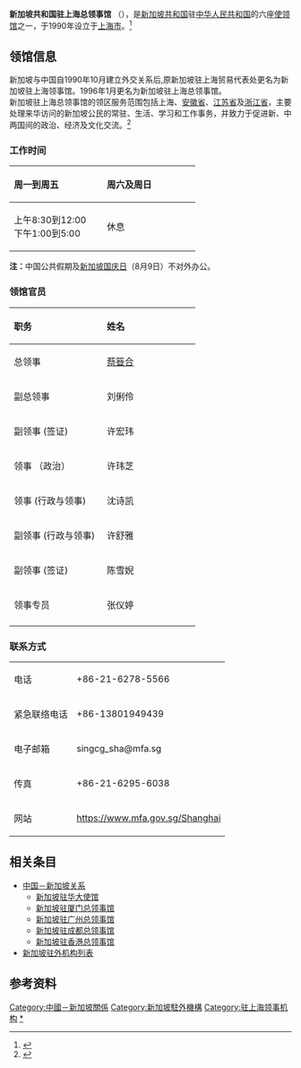 {{Infobox diplomatic mission
|name = 新加坡共和国驻上海总领事馆
|native_name = {{lang|en|Consulate General of the Republic of Singapore in Shanghai}}
|logo = [[File:Coat_of_arms_of_Singapore.svg|Coat of arms of the Republic of Singapore]]
|image = 
|caption = 
|location = {{CHN}}[[上海市|上海市]]
|address = 万山路89号
  |lat_degrees = 31
  |lat_minutes = 12
  |lat_seconds = 18.2
  |lat_direction = N
  |long_degrees = 121
  |long_minutes = 24
  |long_seconds = 06
  |long_direction = E
|consul_general = [[蔡簦合|蔡簦合]]
|department = {{flagicon|SGP}} [[新加坡驻中国大使馆|新加坡驻中国大使馆]]
|website = https://www.mfa.gov.sg/shanghai-chinese
|open = 1990年10月
}}

'''新加坡共和国驻上海总领事馆''' （{{lang-en|Consulate General of the Republic of Singapore in Shanghai}}），是[[新加坡|新加坡共和国]]驻[[中华人民共和国|中华人民共和国]]的六座[[外交代表机构|使领馆]]之一，于1990年设立于[[上海市|上海市]]。<ref>{{cite web|title=新加坡共和国驻上海总领事馆|url=https://www.fmprc.gov.cn/web/fw_673051/lbfw_673061/lsgmd_673079/t576361.shtml|publisher=中国外交部|accessdate=2020-07-24|work=fmprc.gov.cn|archive-date=2020-07-24|archive-url=https://web.archive.org/web/20200724205334/https://www.fmprc.gov.cn/web/fw_673051/lbfw_673061/lsgmd_673079/t576361.shtml|dead-url=no}}</ref>

== 领馆信息 ==
新加坡与中国自1990年10月建立外交关系后,原新加坡驻上海贸易代表处更名为新加坡驻上海领事馆。1996年1月更名为新加坡驻上海总领事馆。 <br> 新加坡驻上海总领事馆的领区服务范围包括上海、[[安徽省|安徽省]]、[[江苏省|江苏省]]及[[浙江省|浙江省]]，主要处理来华访问的新加坡公民的常驻、生活、学习和工作事务，并致力于促进新、中两国间的政治、经济及文化交流。<ref>{{cite web|title=新加坡驻上海总领事馆介绍|url=https://www.mfa.gov.sg/Overseas-Mission/shanghai/CN/shanghai-CN/About-the-Consulate-General|publisher=新加坡外交部|accessdate=2020-07-24|work=mfa.gov.sg|archive-date=2021-01-23|archive-url=https://web.archive.org/web/20210123175910/https://www.mfa.gov.sg/Overseas-Mission/Shanghai/CN/Shanghai-CN/About-the-Consulate-General|dead-url=no}}</ref>

=== 工作时间 ===
{| class="wikitable"
|-
! width="150" align="left" | 周一到周五
! width="150" align="left" | 周六及周日
|-
| 上午8:30到12:00 <br> 下午1:00到5:00 || 休息
|}
'''注：'''中国公共假期及[[新加坡国庆日|新加坡国庆日]]（8月9日）不对外办公。

=== 领馆官员 ===
{| class="wikitable"
|-
! width="150" align="left" | 职务
! width="150" align="left" | 姓名
|-
| 总领事 || [[蔡簦合|蔡簦合]]
|-
| 副总领事 || 刘俐伶
|-
| 副领事 (签证) || 许宏玮
|-
| 领事 （政治） || 许玮芝
|-
| 领事  (行政与领事) || 沈诗凯
|-
| 副领事 (行政与领事) || 许舒雅
|-
| 副领事 (签证) || 陈雪婗
|-
| 领事专员 || 张仪婷
|-
|}

=== 联系方式 ===
{| class="wikitable" 
|-
| 电话 || +86-21-6278-5566
|-
| 紧急联络电话  || +86-13801949439
|-
| 电子邮箱 || singcg_sha@mfa.sg
|-
| 传真 || +86-21-6295-6038
|-
| 网站 || https://www.mfa.gov.sg/Shanghai {{Wayback|url=https://www.mfa.gov.sg/Shanghai |date=20200724202234 }}
|}

== 相关条目 ==
{{Portal box|国际关系|新加坡|中国}}
*[[中国－新加坡关系|中国－新加坡关系]]
**[[新加坡驻华大使馆|新加坡驻华大使馆]]
**[[新加坡驻厦门总领事馆|新加坡驻厦门总领事馆]]
**[[新加坡驻广州总领事馆|新加坡驻广州总领事馆]]
**[[新加坡驻成都总领事馆|新加坡驻成都总领事馆]]
**[[新加坡驻香港总领事馆|新加坡驻香港总领事馆]]
*[[新加坡驻外机构列表|新加坡驻外机构列表]]

== 参考资料 ==
{{reflist}}

{{上海领事机构}}
{{駐中華人民共和國外交機構}}

[[Category:中國－新加坡關係|Category:中國－新加坡關係]]
[[Category:新加坡駐外機構|Category:新加坡駐外機構]]
[[Category:驻上海领事机构|Category:驻上海领事机构]]
[[Category:新加坡驻上海总领事|*]]